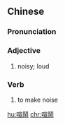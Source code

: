 {{also|喧闹}}
==Chinese==
{{zh-forms|s=喧闹}}

===Pronunciation===
{{zh-pron
|m=xuānnào
|c=hyun1 naau6
|mn=qz:soan-lāu/tw,xm,zz:soan-nāu
|cat=a,v
}}

===Adjective===
{{zh-adj}}

# noisy; loud

===Verb===
{{zh-verb}}

# to make noise

[[hu:喧鬧]]
[[chr:喧鬧]]